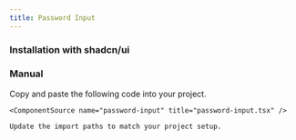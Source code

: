 ```yaml
---
title: Password Input
---
```


<ComponentPreview name="password-input-demo" />

### Installation with shadcn/ui

<ComponentInstall command="npx shadcn@latest add https://laviecn.vercel.app/r/password-input.json" />

### Manual

<Steps>
  <Step>
    Copy and paste the following code into your project.

    <ComponentSource name="password-input" title="password-input.tsx" />

  </Step>
  <Step>

    Update the import paths to match your project setup.

  </Step>
</Steps>
